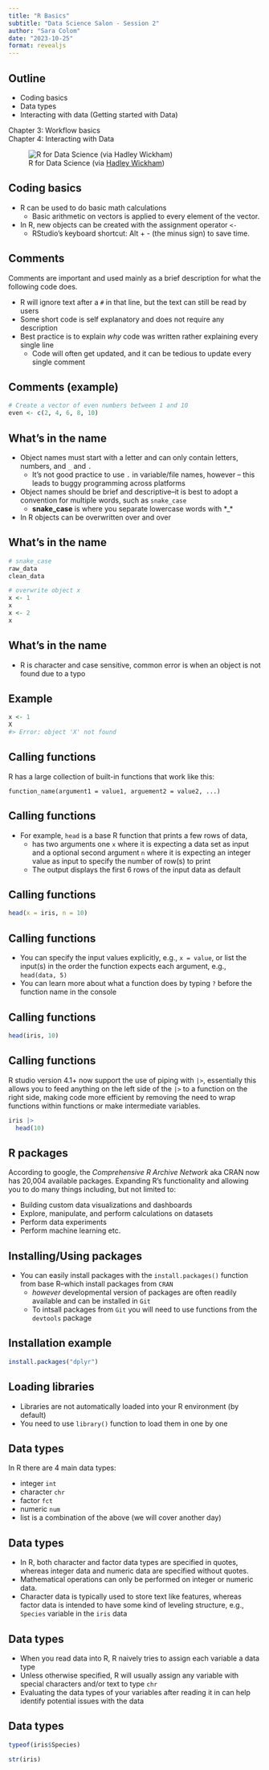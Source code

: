 ```yaml
---
title: "R Basics"
subtitle: "Data Science Salon - Session 2"
author: "Sara Colom"
date: "2023-10-25"
format: revealjs
---
```


## Outline

* Coding basics
* Data types
* Interacting with data (Getting started with Data)

Chapter 3: Workflow basics  
Chapter 4: Interacting with Data

![R for Data Science (via [Hadley Wickham](https://r4ds.had.co.nz/))](https://d33wubrfki0l68.cloudfront.net/b88ef926a004b0fce72b2526b0b5c4413666a4cb/24a30/cover.png)

## Coding basics

  * R can be used to do basic math calculations
    * Basic arithmetic on vectors is applied to every element of the vector.
  * In R, new objects can be created with the assignment operator `<-` 
    * RStudio’s keyboard shortcut: Alt + - (the minus sign) to save time.


## Comments

Comments are important and used mainly as a brief description for what the following code does.

  * R will ignore text after a `#` in that line, but the text can still be read by users
  * Some short code is self explanatory and does not require any description
  * Best practice is to explain _why_ code was written rather explaining every single line
    * Code will often get updated, and it can be tedious to update every single comment

## Comments (example)

```r
# Create a vector of even numbers between 1 and 10
even <- c(2, 4, 6, 8, 10)
```

## What's in the name

  * Object names must start with a letter and can only contain letters, numbers, and `_` and `.`
    * It's not good practice to use `.` in variable/file names, however -- this leads to buggy programming across platforms
  * Object names should be brief and descriptive--it is best to adopt a convention for multiple words, such as `snake_case`
    * **snake_case** is where you separate lowercase words with *_*
  * In R objects can be overwritten over and over

## What's in the name
    
```r
# snake_case
raw_data
clean_data

# overwrite object x
x <- 1
x
x <- 2
x
```

## What's in the name

  * R is character and case sensitive, common error is when an object is not found due to a typo
  
## Example

```r
x <- 1
X
#> Error: object 'X' not found
```

## Calling functions

R has a large collection of built-in functions that work like this: 

`function_name(argument1 = value1, arguement2 = value2, ...)`

## Calling functions

  * For example, `head` is a base R function that prints a few rows of data,
    * has two arguments one  `x` where it is expecting a data set as input and a optional second argument `n` where it is expecting an integer value as input to specify the number of row(s) to print
    * The output displays the first 6 rows of the input data as default
    
## Calling functions

```r
head(x = iris, n = 10)
```
  
## Calling functions  
  
  * You can specify the input values explicitly, e.g., `x = value`, or list the input(s) in the order the function expects each argument, e.g., `head(data, 5)`
  * You can learn more about what a function does by typing `?` before the function name in the console
  
## Calling functions

```r
head(iris, 10)
```
  
## Calling functions

R studio version 4.1+ now support the use of piping with `|>`, essentially this allows you to feed anything on the left side of the `|>` to a function on the right side, making code more efficient by removing the need to wrap functions within functions or make intermediate variables.

```r
iris |>
  head(10)
```
## R packages

According to google, the _Comprehensive R Archive Network_ aka CRAN now has 20,004 available packages. Expanding R's functionality and allowing you to do many things including, but not limited to:

  * Building custom data visualizations and dashboards
  * Explore, manipulate, and perform calculations on datasets
  * Perform data experiments 
  * Perform machine learning etc.



## Installing/Using packages

  - You can easily install packages with the `install.packages()` function from base R--which install packages from `CRAN`
    - _however_  developmental version of packages are often readily available and can be installed in `Git`
    - To intsall packages from `Git` you will need to use functions from the `devtools` package
    
    
## Installation example

```r
install.packages("dplyr")
```

## Loading libraries

  - Libraries are not automatically loaded into your R environment (by default)
  - You need to use `library()` function to load them in one by one
    

## Data types

In R there are 4 main data types:

  - integer `int`
  - character `chr`
  - factor `fct`
  - numeric `num`
  - list is a combination of the above (we will cover another day)

## Data types

  - In R, both character and factor data types are specified in quotes, whereas integer data and numeric data are specified without quotes.
  - Mathematical operations can only be performed on integer or numeric data.
  - Character data is typically used to store text like features, whereas factor data is intended to have some kind of leveling structure, e.g., `Species` variable in the `iris` data

## Data types

  - When you read data into R, R naively tries to assign each variable a data type
  - Unless otherwise specified, R will usually assign any variable with special characters and/or text to type `chr`
  - Evaluating the data types of your variables after reading it in can help identify potential issues with the data 
  
## Data types

```r
typeof(iris$Species)

str(iris)
```
  
